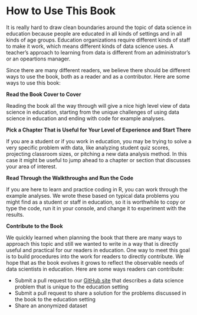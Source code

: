 # How to Use This Book 

It is really hard to draw clean boundaries around the topic of data science in 
education because people are educated in all kinds of settings and in all kinds 
of age groups. Education organizations require different kinds of staff to 
make it work, which means different kinds of data science uses. A teacher's 
approach to learning from data is different from an administrator's or an 
opeartions manager. 

Since there are many different readers, we believe there should be 
different ways to use the book, both as a reader and as a contributor. Here are 
some ways to use this book:   

**Read the Book Cover to Cover**

Reading the book all the way through will give a nice high level view of data 
science in education, starting from the unique challenges of using data science 
in education and ending with code for example analyses. 

**Pick a Chapter That is Useful for Your Level of Experience and Start There** 

If you are a student or if you work in education, you may be trying to solve a 
very specific problem with data, like analyzing student quiz scores, projecting 
classroom sizes, or pitching a new data analysis method. In this case it might 
be useful to jump ahead to a chapter or section that discusses your area of 
interest. 

**Read Through the Walkthroughs and Run the Code**

If you are here to learn and practice coding in R, you can work through the 
example analyses. We wrote these based on typical data problems you might find 
as a student or staff in education, so it is worthwhile to copy or type the code, 
run it in your console, and change it to experiment with the results. 

**Contribute to the Book**

We quickly learned when planning the book that there are many ways to approach 
this topic and still we wanted to write in a way that is directly useful and 
practical for our readers in education. One way to meet this goal is to build 
procedures into the work for readers to directly contribute. We hope that as the 
book evolves it grows to reflect the observable needs of data scientists in 
education. Here are some ways readers can contribute: 

 - Submit a pull request to our 
 [GitHub site](https://github.com/jrosen48/data-science-in-education) that 
 describes a data science problem that is unique to the education setting 
 - Submit a pull request to share a solution for the problems discussed in the 
 book
 to the education setting
 - Share an anonymized dataset 